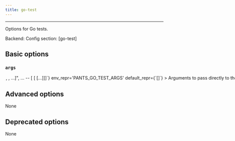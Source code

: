 ```yaml
---
title: go-test
---
```



---


Options for Go tests.

Backend: <span className="color--primary"></span>
Config section: <span className="color--primary">[go-test]</span>

<span className={styles.options}>

## Basic options


### `args`

<Option
  cli_repr={`--go-test-args="[<shell_str>, <shell_str>, ...]", ... -- [<shell_str> [<shell_str> [...]]]`}
  env_repr='PANTS_GO_TEST_ARGS'
  default_repr={`[]`}
>

Arguments to pass directly to the Go test binary, e.g. `--go-test-args="-run TestFoo -v"` Known Go test options will be transformed into the form expected by the test binary, e.g. `-v` becomes `-test.v`. Run `go help testflag` from the Go SDK to learn more about the options supported by Go test binaries.

</Option>

## Advanced options

None

## Deprecated options

None


</span>